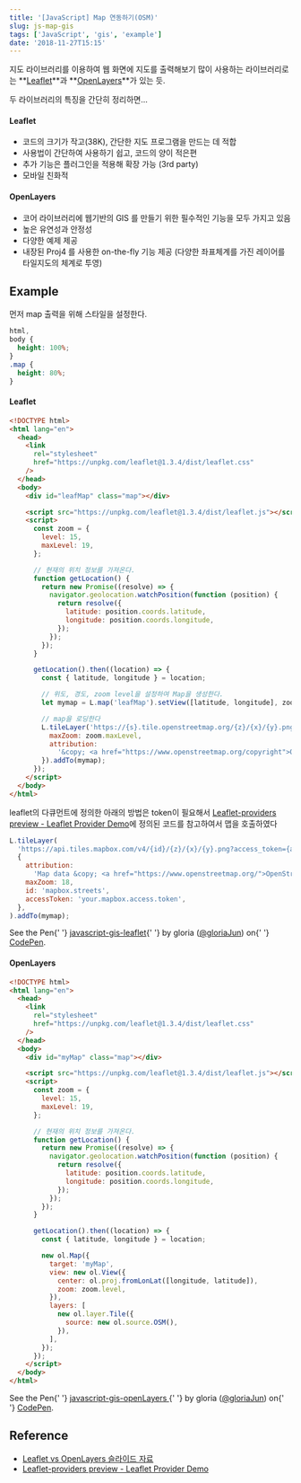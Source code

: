```yaml
---
title: '[JavaScript] Map 연동하기(OSM)'
slug: js-map-gis
tags: ['JavaScript', 'gis', 'example']
date: '2018-11-27T15:15'
---
```


지도 라이브러리를 이용하여 웹 화면에 지도를 출력해보기
많이 사용하는 라이브러리로는 **[Leaflet](https://openlayers.org/)**과 **[OpenLayers](https://openlayers.org/)**가 있는 듯.

<!--truncate-->

두 라이브러리의 특징을 간단히 정리하면...

#### Leaflet

- 코드의 크기가 작고(38K), 간단한 지도 프로그램을 만드는 데 적합
- 사용법이 간단하여 사용하기 쉽고, 코드의 양이 적은편
- 추가 기능은 플러그인을 적용해 확장 가능 (3rd party)
- 모바일 친화적

#### OpenLayers

- 코어 라이브러리에 웹기반의 GIS 를 만들기 위한 필수적인 기능을 모두 가지고 있음
- 높은 유연성과 안정성
- 다양한 예제 제공
- 내장된 Proj4 를 사용한 on-the-fly 기능 제공 (다양한 좌표체계를 가진 레이어를 타일지도의 체계로 투영)

## Example

먼저 map 출력을 위해 스타일을 설정한다.

```css
html,
body {
  height: 100%;
}
.map {
  height: 80%;
}
```

#### Leaflet

```html
<!DOCTYPE html>
<html lang="en">
  <head>
    <link
      rel="stylesheet"
      href="https://unpkg.com/leaflet@1.3.4/dist/leaflet.css"
    />
  </head>
  <body>
    <div id="leafMap" class="map"></div>

    <script src="https://unpkg.com/leaflet@1.3.4/dist/leaflet.js"></script>
    <script>
      const zoom = {
        level: 15,
        maxLevel: 19,
      };

      // 현재의 위치 정보를 가져온다.
      function getLocation() {
        return new Promise((resolve) => {
          navigator.geolocation.watchPosition(function (position) {
            return resolve({
              latitude: position.coords.latitude,
              longitude: position.coords.longitude,
            });
          });
        });
      }

      getLocation().then((location) => {
        const { latitude, longitude } = location;

        // 위도, 경도, zoom level을 설정하여 Map을 생성한다.
        let mymap = L.map('leafMap').setView([latitude, longitude], zoom.level);

        // map을 로딩한다
        L.tileLayer('https://{s}.tile.openstreetmap.org/{z}/{x}/{y}.png', {
          maxZoom: zoom.maxLevel,
          attribution:
            '&copy; <a href="https://www.openstreetmap.org/copyright">OpenStreetMap</a> contributors',
        }).addTo(mymap);
      });
    </script>
  </body>
</html>
```

leaflet의 다큐먼트에 정의한 아래의 방법은 token이 필요해서 [Leaflet-providers preview - Leaflet Provider Demo](https://leaflet-extras.github.io/leaflet-providers/preview/)에 정의된 코드를 참고하여서 맵을 호출하였다

```javascript
L.tileLayer(
  'https://api.tiles.mapbox.com/v4/{id}/{z}/{x}/{y}.png?access_token={accessToken}',
  {
    attribution:
      'Map data &copy; <a href="https://www.openstreetmap.org/">OpenStreetMap</a> contributors, <a href="https://creativecommons.org/licenses/by-sa/2.0/">CC-BY-SA</a>, Imagery © <a href="https://www.mapbox.com/">Mapbox</a>',
    maxZoom: 18,
    id: 'mapbox.streets',
    accessToken: 'your.mapbox.access.token',
  },
).addTo(mymap);
```

<p
  data-height="265"
  data-theme-id="0"
  data-slug-hash="NEEGEJ"
  data-default-tab="js,result"
  data-user="gloriaJun"
  data-pen-title="javascript-gis-leaflet"
  class="codepen"
>
  See the Pen{' '}
  <a href="https://codepen.io/gloriaJun/pen/NEEGEJ/">javascript-gis-leaflet</a>{' '}
  by gloria (<a href="https://codepen.io/gloriaJun">@gloriaJun</a>) on{' '}
  <a href="https://codepen.io">CodePen</a>.
</p>
<script async src="https://static.codepen.io/assets/embed/ei.js"></script>

#### OpenLayers

```html
<!DOCTYPE html>
<html lang="en">
  <head>
    <link
      rel="stylesheet"
      href="https://unpkg.com/leaflet@1.3.4/dist/leaflet.css"
    />
  </head>
  <body>
    <div id="myMap" class="map"></div>

    <script src="https://unpkg.com/leaflet@1.3.4/dist/leaflet.js"></script>
    <script>
      const zoom = {
        level: 15,
        maxLevel: 19,
      };

      // 현재의 위치 정보를 가져온다.
      function getLocation() {
        return new Promise((resolve) => {
          navigator.geolocation.watchPosition(function (position) {
            return resolve({
              latitude: position.coords.latitude,
              longitude: position.coords.longitude,
            });
          });
        });
      }

      getLocation().then((location) => {
        const { latitude, longitude } = location;

        new ol.Map({
          target: 'myMap',
          view: new ol.View({
            center: ol.proj.fromLonLat([longitude, latitude]),
            zoom: zoom.level,
          }),
          layers: [
            new ol.layer.Tile({
              source: new ol.source.OSM(),
            }),
          ],
        });
      });
    </script>
  </body>
</html>
```

<p
  data-height="265"
  data-theme-id="0"
  data-slug-hash="Oaayqa"
  data-default-tab="js,result"
  data-user="gloriaJun"
  data-pen-title="javascript-gis-openLayers"
  class="codepen"
>
  See the Pen{' '}
  <a href="https://codepen.io/gloriaJun/pen/Oaayqa/">
    javascript-gis-openLayers
  </a>{' '}
  by gloria (<a href="https://codepen.io/gloriaJun">@gloriaJun</a>) on{' '}
  <a href="https://codepen.io">CodePen</a>.
</p>
<script async src="https://static.codepen.io/assets/embed/ei.js"></script>

## Reference

- [Leaflet vs OpenLayers 슬라이드 자료](http://ivansanchez.github.io/leaflet-vs-openlayers-slides/#/)
- [Leaflet-providers preview - Leaflet Provider Demo](https://leaflet-extras.github.io/leaflet-providers/preview/)
